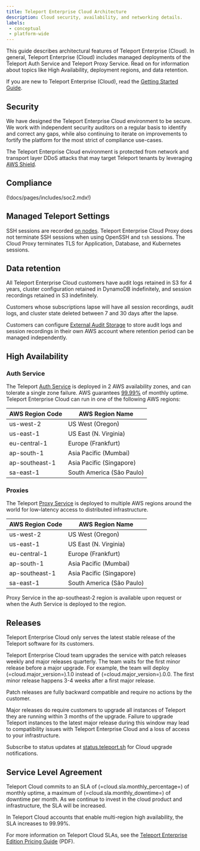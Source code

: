 ```yaml
---
title: Teleport Enterprise Cloud Architecture
description: Cloud security, availability, and networking details.
labels:
 - conceptual
 - platform-wide
---
```


This guide describes architectural features of Teleport Enterprise (Cloud). In
general, Teleport Enterprise (Cloud) includes managed deployments of the
Teleport Auth Service and Teleport Proxy Service. Read on for information about
topics like High Availability, deployment regions, and data retention.

If you are new to Teleport Enterprise (Cloud), read the [Getting Started
Guide](../../get-started.mdx).

## Security

We have designed the Teleport Enterprise Cloud environment to be secure. We work with independent
security auditors on a regular basis to identify and correct any gaps, while also
continuing to iterate on improvements to fortify the platform for the most strict of
compliance use-cases.

The Teleport Enterprise Cloud environment is protected from network and transport layer DDoS attacks
that may target Teleport tenants by leveraging [AWS Shield](https://aws.amazon.com/shield/).

## Compliance

(!docs/pages/includes/soc2.mdx!)

## Managed Teleport Settings

SSH sessions are recorded [on nodes](agents.mdx).
Teleport Enterprise Cloud Proxy does not terminate SSH sessions when using OpenSSH and `tsh` sessions.
The Cloud Proxy terminates TLS for Application, Database, and Kubernetes sessions.

## Data retention
All Teleport Enterprise Cloud customers have audit logs retained in S3 for 4 years, cluster
configuration retained in DynamoDB indefinitely, and session recordings retained in S3 indefinitely.

Customers whose subscriptions lapse will have all session recordings, audit logs, and
cluster state deleted between 7 and 30 days after the lapse.

Customers can configure [External Audit Storage](../../zero-trust-access/management/external-audit-storage.mdx) to store audit logs and session recordings in their
own AWS account where retention period can be managed independently.

## High Availability

### Auth Service
The Teleport [Auth Service](authentication.mdx) is deployed in 2 AWS availability zones, and can tolerate a single zone failure. AWS guarantees [99.99%](https://aws.amazon.com/compute/sla/) of monthly uptime.
Teleport Enterprise Cloud can run in one of the following AWS regions:

|AWS Region Code|AWS Region Name|
|---|---|
|us-west-2|US West (Oregon)|
|us-east-1|US East (N. Virginia)|
|eu-central-1|Europe (Frankfurt)|
|ap-south-1|Asia Pacific (Mumbai)|
|ap-southeast-1|Asia Pacific (Singapore)|
|sa-east-1|South America (São Paulo)|

### Proxies
The Teleport [Proxy Service](proxy.mdx) is deployed to multiple AWS regions around the world for low-latency access to distributed infrastructure.

|AWS Region Code|AWS Region Name|
|---|---|
|us-west-2|US West (Oregon)|
|us-east-1|US East (N. Virginia)|
|eu-central-1|Europe (Frankfurt)|
|ap-south-1|Asia Pacific (Mumbai)|
|ap-southeast-1|Asia Pacific (Singapore)|
|sa-east-1|South America (São Paulo)|

<Admonition type="note">
  Proxy Service in the ap-southeast-2 region is available upon request or when the Auth Service is deployed to the region.
</Admonition>

## Releases

Teleport Enterprise Cloud only serves the latest stable release of the Teleport software
for its customers.

Teleport Enterprise Cloud team upgrades the service with patch releases weekly and major
releases quarterly. The team waits for the first minor release before a major
upgrade. For example, the team will deploy (=cloud.major_version=).1.0
instead of (=cloud.major_version=).0.0. The first minor release happens 3-4
weeks after a first major release.

Patch releases are fully backward compatible and require no actions by the
customer.

Major releases do require customers to upgrade all instances of Teleport they
are running within 3 months of the upgrade. Failure to upgrade Teleport instances to the
latest major release during this window may lead to compatibility issues with
Teleport Enterprise Cloud and a loss of access to your infrastructure.

Subscribe to status updates at
[status.teleport.sh](https://status.teleport.sh/) for Cloud upgrade
notifications.

## Service Level Agreement

Teleport Cloud commits to an SLA of (=cloud.sla.monthly_percentage=) of monthly uptime,
a maximum of (=cloud.sla.monthly_downtime=) of downtime per month. As we continue to invest in the
cloud product and infrastructure, the SLA will be increased.

In Teleport Cloud accounts that enable multi-region high availability, the SLA
increases to 99.99%. 

For more information on Teleport Cloud SLAs, see the [Teleport Enterprise
Edition Pricing
Guide](https://goteleport.com/api/files/teleport-pricing-guide.pdf) (PDF).

